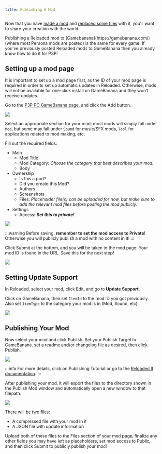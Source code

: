 ```yaml
---
title: Publishing A Mod
---
```



Now that you have [made a mod](../making-a-mod) and [replaced some files](../replacing-files) with it, you'll want to share your creation with the world.

<Aside>
  Publishing a Reloaded mod to [Gamebanana](https://gamebanana.com/) (where most
  Persona mods are posted) is the same for every game. If you've previously
  posted Reloaded mods to GameBanana then you already know how to do it for P3P!
</Aside>

## Setting up a mod page

It is important to set up a mod page first, as the ID of your mod page is required in order to set up automatic updates in Reloaded. Otherwise, mods will not be available for one-click install on GameBanana and they won't receive updates.

Go to the [P3P PC GameBanana page](https://gamebanana.com/games/16613), and click the Add button.

![](../../../../../assets/p3p/getting-started/publishing-a-mod/gb-add.png)

Select an appropriate section for your mod; most mods will simply fall under `Mod`, but some may fall under `Sound` for music/SFX mods, `Tool` for applications related to mod making, etc.

Fill out the required fields:

- Main
  - Mod Title
  - Mod Category: _Choose the category that best describes your mod._
  - Body
- Ownership
  - Is this a port?
  - Did you create this Mod?
  - Authors
  - Screenshots
  - Files: _Placeholder file(s) can be uploaded for now, but make sure to add the relevant mod files before posting the mod publicly._
- Settings
  - Access: **_Set this to private!_**

![](../../../../../assets/p3p/getting-started/publishing-a-mod/gb-private.png)

:::warning
Before saving, **remember to set the mod access to Private!** Otherwise you will publicly publish a mod with no content in it!
:::

Click Submit at the bottom, and you will be taken to the mod page. Your mod ID is found in the URL. Save this for the next step!

![](../../../../../assets/p3p/getting-started/publishing-a-mod/gb-id.png)

## Setting Update Support

In Reloaded, select your mod, click Edit, and go to **Update Support**.

Click on GameBanana, then set `ItemId` to the mod ID you got previously. Also set `ItemType` to the category your mod is in (Mod, Sound, etc).

![](../../../../../assets/p3p/getting-started/publishing-a-mod/r2-update-support.png)

## Publishing Your Mod

Now select your mod and click Publish. Set your Publish Target to GameBanana, set a readme and/or changelog file as desired, then click Publish.

![](../../../../../assets/p3p/getting-started/publishing-a-mod/r2-publish.png)

:::info
For more details, click on Publishing Tutorial or go to the [Reloaded II documentation](https://reloaded-project.github.io/Reloaded-II/CreatingRelease/).
:::

After publishing your mod, it will export the files to the directory shown in the Publish Mod window and automatically open a new window to that filepath.

![](../../../../../assets/p3p/getting-started/publishing-a-mod/export.png)

There will be two files:

- A compressed file with your mod in it
- A JSON file with update information

Upload both of these files to the Files section of your mod page, finalize any other fields you may have left as placeholders, set mod access to Public, and then click Submit to publicly publish your mod!
